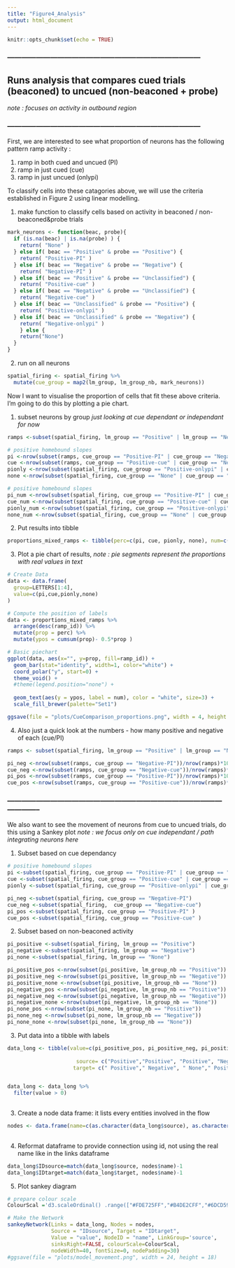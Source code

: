 ```yaml
---
title: "Figure4_Analysis"
output: html_document
---
```


```r
knitr::opts_chunk$set(echo = TRUE)
```


### --------------------------------------------------------------------------------- ###


## Runs analysis that compares cued trials (beaconed) to uncued (non-beaconed + probe)

_note : focuses on activity in outbound region_

### --------------------------------------------------------------------------------- ###


First, we are interested to see what proportion of neurons has the following pattern ramp activity :

1. ramp in both cued and uncued (PI)
2. ramp in just cued (cue)
3. ramp in just uncued (onlypi)

To classify cells into these catagories above, we will use the criteria established in Figure 2 using linear modelling. 

1. make function to classify cells based on activity in beaconed / non-beaconed&probe trials 
```r
mark_neurons <- function(beac, probe){
  if (is.na(beac) | is.na(probe) ) {
    return( "None" )
  } else if( beac == "Positive" & probe == "Positive") {
    return( "Positive-PI" )
  } else if( beac == "Negative" & probe == "Negative") {
    return( "Negative-PI" )
  } else if( beac == "Positive" & probe == "Unclassified") {
    return( "Positive-cue" )
  } else if( beac == "Negative" & probe == "Unclassified") {
    return( "Negative-cue" )
  } else if( beac == "Unclassified" & probe == "Positive") {
    return( "Positive-onlypi" )
  } else if( beac == "Unclassified" & probe == "Negative") {
    return( "Negative-onlypi" )
    } else {
    return("None")
  }
}

```

2. run on all neurons
```r
spatial_firing <- spatial_firing %>%
  mutate(cue_group = map2(lm_group, lm_group_nb, mark_neurons))

```



Now I want to visualise the proportion of cells that fit these above criteria. I'm going to do this by plotting a pie chart. 

1. subset neurons by group _just looking at cue dependant or independant for now_
```r
ramps <-subset(spatial_firing, lm_group == "Positive" | lm_group == "Negative")

# positive homebound slopes
pi <-nrow(subset(ramps, cue_group == "Positive-PI" | cue_group == "Negative-PI"))/nrow(ramps)*100
cue <-nrow(subset(ramps, cue_group == "Positive-cue" | cue_group == "Negative-cue"))/nrow(ramps)*100
pionly <-nrow(subset(spatial_firing, cue_group == "Positive-onlypi" | cue_group == "Negative-onlypi"))/nrow(spatial_firing)*100
none <-nrow(subset(spatial_firing, cue_group == "None" | cue_group == "None"))/nrow(spatial_firing)*100

# positive homebound slopes
pi_num <-nrow(subset(spatial_firing, cue_group == "Positive-PI" | cue_group == "Negative-PI"))
cue_num <-nrow(subset(spatial_firing, cue_group == "Positive-cue" | cue_group == "Negative-cue"))
pionly_num <-nrow(subset(spatial_firing, cue_group == "Positive-onlypi" | cue_group == "Negative-onlypi"))
none_num <-nrow(subset(spatial_firing, cue_group == "None" | cue_group == "None"))

```

2. Put results into tibble
```r

proportions_mixed_ramps <- tibble(perc=c(pi, cue, pionly, none), num=c(pi_num, cue_num, pionly_num, none_num), ramp_id= c("Cue-independant", "Cue-dependant", "Path-Integration-only", "None"),ramp_type = c("Cue-independant", "Cue-dependant", "Path-Integration-only", "None"))

```

3. Plot a pie chart of results, 
_note : pie segments represent the proportions with real values in text_
```r

# Create Data
data <- data.frame(
  group=LETTERS[1:4],
  value=c(pi,cue,pionly,none)
)

# Compute the position of labels
data <- proportions_mixed_ramps %>% 
  arrange(desc(ramp_id)) %>%
  mutate(prop = perc) %>%
  mutate(ypos = cumsum(prop)- 0.5*prop )

# Basic piechart
ggplot(data, aes(x="", y=prop, fill=ramp_id)) +
  geom_bar(stat="identity", width=1, color="white") +
  coord_polar("y", start=0) +
  theme_void() + 
  #theme(legend.position="none") +
  
  geom_text(aes(y = ypos, label = num), color = "white", size=3) +
  scale_fill_brewer(palette="Set1")

ggsave(file = "plots/CueComparison_proportions.png", width = 4, height = 4)

```


4. Also just a quick look at the numbers - how many positive and negative of each (cue/PI)
```r
ramps <- subset(spatial_firing, lm_group == "Positive" | lm_group == "Negative")

pi_neg <-nrow(subset(ramps, cue_group == "Negative-PI"))/nrow(ramps)*100
cue_neg <-nrow(subset(ramps, cue_group == "Negative-cue"))/nrow(ramps)*100
pi_pos <-nrow(subset(ramps, cue_group == "Positive-PI"))/nrow(ramps)*100
cue_pos <-nrow(subset(ramps, cue_group == "Positive-cue"))/nrow(ramps)*100

```



### -------------------------------------------------------------------------------------------------------- ###

We also want to see the movement of neurons from cue to uncued trials, do this using a Sankey plot
_note : we focus only on cue independant / path integrating neurons here_


1. Subset based on cue dependancy
```r
# positive homebound slopes
pi <-subset(spatial_firing, cue_group == "Positive-PI" | cue_group == "Negative-PI")
cue <-subset(spatial_firing, cue_group == "Positive-cue" | cue_group == "Negative-cue")
pionly <-subset(spatial_firing, cue_group == "Positive-onlypi" | cue_group == "Negative-onlypi")

pi_neg <-subset(spatial_firing, cue_group == "Negative-PI")
cue_neg <-subset(spatial_firing,  cue_group == "Negative-cue")
pi_pos <-subset(spatial_firing, cue_group == "Positive-PI" )
cue_pos <-subset(spatial_firing, cue_group == "Positive-cue" )

```

2. Subset based on non-beaconed activity
```r

pi_positive <-subset(spatial_firing, lm_group == "Positive")
pi_negative <-subset(spatial_firing, lm_group == "Negative")
pi_none <-subset(spatial_firing, lm_group == "None")

pi_positive_pos <-nrow(subset(pi_positive, lm_group_nb == "Positive"))
pi_positive_neg <-nrow(subset(pi_positive, lm_group_nb == "Negative"))
pi_positive_none <-nrow(subset(pi_positive, lm_group_nb == "None"))
pi_negative_pos <-nrow(subset(pi_negative, lm_group_nb == "Positive"))
pi_negative_neg <-nrow(subset(pi_negative, lm_group_nb == "Negative"))
pi_negative_none <-nrow(subset(pi_negative, lm_group_nb == "None"))
pi_none_pos <-nrow(subset(pi_none, lm_group_nb == "Positive"))
pi_none_neg <-nrow(subset(pi_none, lm_group_nb == "Negative"))
pi_none_none <-nrow(subset(pi_none, lm_group_nb == "None"))

```

3. Put data into a tibble with labels
```r

data_long <- tibble(value=c(pi_positive_pos, pi_positive_neg, pi_positive_none, pi_negative_pos,pi_negative_neg, pi_negative_none, pi_none_pos, pi_none_neg, pi_none_none), 
                    
                      source= c("Positive","Positive", "Positive", "Negative", "Negative", "Negative", "None","None", "None"),
                     target= c(" Positive"," Negative", " None"," Positive"," Negative", " None"," Positive"," Negative", " None"))


data_long <- data_long %>% 
  filter(value > 0)                           
                    
```

3. Create a node data frame: it lists every entities involved in the flow
```r
nodes <- data.frame(name=c(as.character(data_long$source), as.character(data_long$target)) %>% unique())
 
```

4. Reformat dataframe to provide connection using id, not using the real name like in the links dataframe
```r
data_long$IDsource=match(data_long$source, nodes$name)-1 
data_long$IDtarget=match(data_long$target, nodes$name)-1
```

5. Plot sankey diagram
```r
# prepare colour scale
ColourScal ='d3.scaleOrdinal() .range(["#FDE725FF","#B4DE2CFF","#6DCD59FF","#35B779FF","#1F9E89FF","#26828EFF","#31688EFF","#3E4A89FF","#482878FF","#440154FF"])'

# Make the Network
sankeyNetwork(Links = data_long, Nodes = nodes,
              Source = "IDsource", Target = "IDtarget",
              Value = "value", NodeID = "name", LinkGroup='source',
              sinksRight=FALSE, colourScale=ColourScal,
              nodeWidth=40, fontSize=0, nodePadding=30)
#ggsave(file = "plots/model_movement.png", width = 24, height = 18)

```